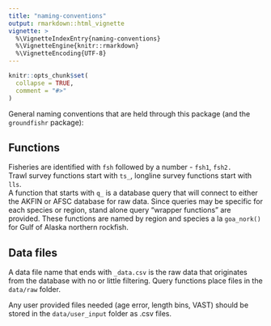 ```yaml
---
title: "naming-conventions"
output: rmarkdown::html_vignette
vignette: >
  %\VignetteIndexEntry{naming-conventions}
  %\VignetteEngine{knitr::rmarkdown}
  %\VignetteEncoding{UTF-8}
---
```


```r
knitr::opts_chunk$set(
  collapse = TRUE,
  comment = "#>"
)
```

General naming conventions that are held through this package (and the `groundfishr` package):

## Functions 

Fisheries are identified with `fsh` followed by a number - `fsh1`, `fsh2.`  
Trawl survey functions start with `ts_`, longline survey functions start with `lls`.  
A function that starts with `q_` is a database query that will connect to either the AKFIN or AFSC database for raw data. 
Since queries may be specific for each species or region, stand alone query "wrapper functions" are provided. 
These functions are named by region and species a la `goa_nork()` for Gulf of Alaska northern rockfish.  

## Data files

A data file name that ends with `_data.csv` is the raw data that originates from the database with no or little filtering. 
Query functions place files in the `data/raw` folder.  
 
Any user provided files needed (age error, length bins, VAST) should be stored in the `data/user_input` folder as .csv files.
